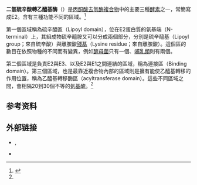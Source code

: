 {{PBB|geneid=1737}}
{{enzyme
| Name = 二氫硫辛酸轉乙醯基酶
| EC_number = 2.3.1.12
| CAS_number = 9032-29-5
| IUBMB_EC_number = 2/3/1/12
| GO_code = 0004742
| image = Asymmetric unit.jpg
| width = 
| caption = Atomic structure of a single subunit of dihydrolipoyl transacetylase from ''[[Azotobacter_vinelandii|Azotobacter vinelandii]]'' that makes up the structural core of the pyruvate dehydrogenase multienzyme complex.<ref name="pmid8471601">{{PDB|1EAF}}; {{cite journal | author = Mattevi A, Obmolova G, Kalk KH, Teplyakov A, Hol WG | title = Crystallographic analysis of substrate binding and catalysis in dihydrolipoyl transacetylase (E2p) | journal = Biochemistry | volume = 32 | issue = 15 | pages = 3887–901 | pmid = 8471601 | doi = 10.1021/bi00066a007| url = | issn = |date=April 1993}}</ref>
}}

'''二氫硫辛酸轉乙醯基酶'''（{{lang-en|'''Dihydrolipoyl transacetylase'''}}）是[[丙酮酸去氫酶複合物|丙酮酸去氫酶複合物]]中的主要三種[[酵素|酵素]]之一，常簡寫成E2。含有三種功能不同的區域。<ref name="expasy">{{cite web|url=http://www.expasy.org/enzyme/2.3.1.12|title=ENZYME entry 2.3.1.12|accessdate=2009-10-19|work=ExPASy Proteomics Server|archive-date=2010-06-13|archive-url=https://web.archive.org/web/20100613093618/http://expasy.org/enzyme/2.3.1.12|dead-url=no}}</ref>

第一個區域稱為硫辛醯區（Lipoyl domain），位在E2蛋白質的氨基端（N-terminal）上，其組成物硫辛醯胺又可以分成兩個部分，分別是硫辛醯基（Lipoyl group；來自硫辛酸）與離胺酸[[殘基|殘基]]（Lysine residue；來自離胺酸）。這個區的數目在依照物種的不同而有變異，例如[[酵母菌|酵母菌]]只有一個、[[哺乳類|哺乳類]]則有兩個。

第二個區域是負責E2與E3、以及E2與E1之間連結的區域，稱為連接區（Binding domain）。第三個區域，也是最靠近複合物內部的區域則是擁有能使乙醯基轉移的作用位置，稱為乙醯基轉移酶區（acyltransferase domain）。這些不同區域之間，會相隔20到30個不等的[[氨基酸|氨基酸]]。<ref name="expasy" />

==参考资料==
{{reflist}}

==外部链接==
* {{PDB|1EAA}}, {{PDB|1dpb}}
* {{MeshName|Dihydrolipoyl+transacetylase}}
{{酰基转移酶类}}
{{多酶复合体}}
{{三羧酸循环酶类与电子传递链}}
{{糖酵解}}